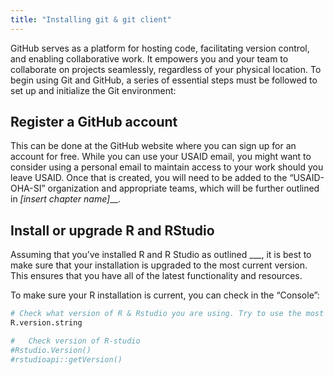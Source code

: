 ```yaml
---
title: "Installing git & git client"
---
```


GitHub serves as a platform for hosting code, facilitating version control, and enabling collaborative work. It empowers you and your team to collaborate on projects seamlessly, regardless of your physical location. To begin using Git and GitHub, a series of essential steps must be followed to set up and initialize the Git environment:

## Register a GitHub account

This can be done at the GitHub website where you can sign up for an account for free. While you can use your USAID email, you might want to consider using a personal email to maintain access to your work should you leave USAID. Once that is created, you will need to be added to the "USAID-OHA-SI" organization and appropriate teams, which will be further outlined in *\[insert chapter name\]*\_\_.

## Install or upgrade R and RStudio

Assuming that you've installed R and R Studio as outlined \_\_\_, it is best to make sure that your installation is upgraded to the most current version. This ensures that you have all of the latest functionality and resources.

To make sure your R installation is current, you can check in the "Console":

```r
# Check what version of R & Rstudio you are using. Try to use the most recent versions.
R.version.string
```

```r
#   Check version of R-studio
#Rstudio.Version()
#rstudioapi::getVersion()
```
